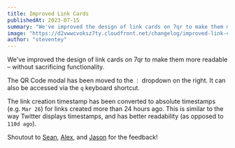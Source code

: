 ```yaml
---
title: Improved Link Cards
publishedAt: 2023-07-15
summary: "We've improved the design of link cards on 7qr to make them more readable – without sacrificing functionality."
image: "https://d2vwwcvoksz7ty.cloudfront.net/changelog/improved-link-cards.png"
author: "steventey"
---
```


We've improved the design of link cards on 7qr to make them more readable – without sacrificing functionality.

The QR Code modal has been moved to the `⋮` dropdown on the right. It can also be accessed via the `q` keyboard shortcut.

The link creation timestamp has been converted to absolute timestamps (e.g. `Mar 26`) for links created more than 24 hours ago. This is similar to the way Twitter displays timestamps, and has better readability (as opposed to `110d ago`).

Shoutout to [Sean](https://github.com/steven-tey/dub/issues/263), [Alex](https://github.com/steven-tey/dub/issues/261), and [Jason](https://twitter.com/jasonlaster11) for the feedback!
